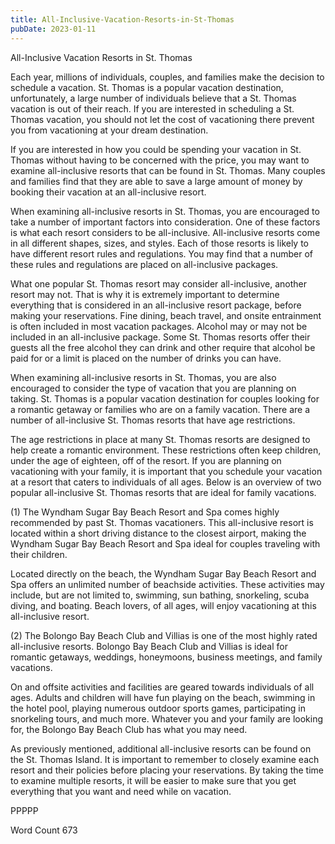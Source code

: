 ```yaml
---
title: All-Inclusive-Vacation-Resorts-in-St-Thomas
pubDate: 2023-01-11
---
```


All-Inclusive Vacation Resorts in St. Thomas

Each year, millions of individuals, couples, and families make the decision to schedule a vacation. St. Thomas is a popular vacation destination, unfortunately, a large number of individuals believe that a St. Thomas vacation is out of their reach.  If you are interested in scheduling a St. Thomas vacation, you should not let the cost of vacationing there prevent you from vacationing at your dream destination.  

If you are interested in how you could be spending your vacation in St. Thomas without having to be concerned with the price, you may want to examine all-inclusive resorts that can be found in St. Thomas.  Many couples and families find that they are able to save a large amount of money by booking their vacation at an all-inclusive resort.

When examining all-inclusive resorts in St. Thomas, you are encouraged to take a number of important factors into consideration. One of these factors is what each resort considers to be all-inclusive. All-inclusive resorts come in all different shapes, sizes, and styles.  Each of those resorts is likely to have different resort rules and regulations.  You may find that a number of these rules and regulations are placed on all-inclusive packages.

What one popular St. Thomas resort may consider all-inclusive, another resort may not. That is why it is extremely important to determine everything that is considered in an all-inclusive resort package, before making your reservations.  Fine dining, beach travel, and onsite entrainment is often included in most vacation packages.  Alcohol may or may not be included in an all-inclusive package.  Some St. Thomas resorts offer their guests all the free alcohol they can drink and other require that alcohol be paid for or a limit is placed on the number of drinks you can have.  

When examining all-inclusive resorts in St. Thomas, you are also encouraged to consider the type of vacation that you are planning on taking.  St. Thomas is a popular vacation destination for couples looking for a romantic getaway or families who are on a family vacation. There are a number of all-inclusive St. Thomas resorts that have age restrictions. 

The age restrictions in place at many St. Thomas resorts are designed to help create a romantic environment.  These restrictions often keep children, under the age of eighteen, off of the resort.  If you are planning on vacationing with your family, it is important that you schedule your vacation at a resort that caters to individuals of all ages.  Below is an overview of two popular all-inclusive St. Thomas resorts that are ideal for family vacations.

(1)  The Wyndham Sugar Bay Beach Resort and Spa comes highly recommended by past St. Thomas vacationers.  This all-inclusive resort is located within a short driving distance to the closest airport, making the Wyndham Sugar Bay Beach Resort and Spa ideal for couples traveling with their children.  

Located directly on the beach, the Wyndham Sugar Bay Beach Resort and Spa offers an unlimited number of beachside activities. These activities may include, but are not limited to, swimming, sun bathing, snorkeling, scuba diving, and boating. Beach lovers, of all ages, will enjoy vacationing at this all-inclusive resort.  

(2)  The Bolongo Bay Beach Club and Villias is one of the most highly rated all-inclusive resorts.  Bolongo Bay Beach Club and Villias is ideal for romantic getaways, weddings, honeymoons, business meetings, and family vacations.  

On and offsite activities and facilities are geared towards individuals of all ages. Adults and children will have fun playing on the beach, swimming in the hotel pool, playing numerous outdoor sports games, participating in snorkeling tours, and much more.  Whatever you and your family are looking for, the Bolongo Bay Beach Club has what you may need.  

As previously mentioned, additional all-inclusive resorts can be found on the St. Thomas Island.  It is important to remember to closely examine each resort and their policies before placing your reservations.  By taking the time to examine multiple resorts, it will be easier to make sure that you get everything that you want and need while on vacation.  

PPPPP

Word Count 673